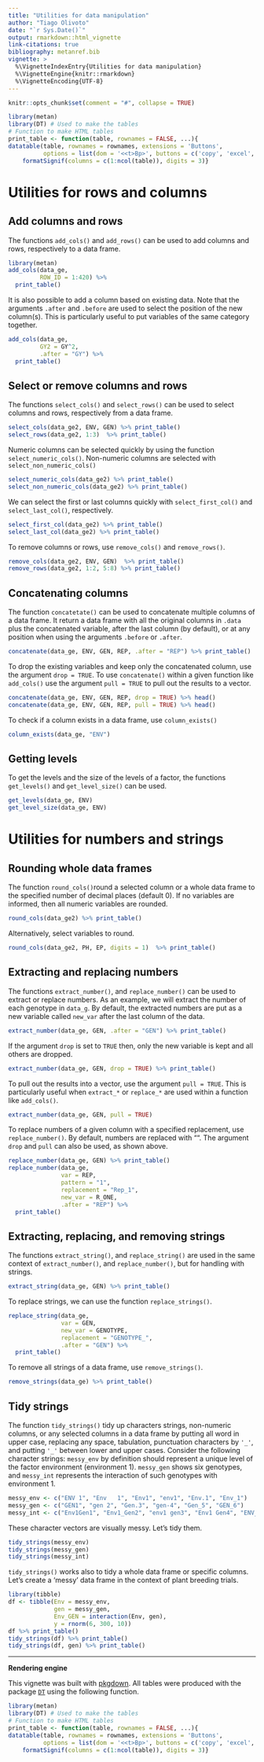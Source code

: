 ```yaml
---
title: "Utilities for data manipulation"
author: "Tiago Olivoto"
date: "`r Sys.Date()`"
output: rmarkdown::html_vignette
link-citations: true
bibliography: metanref.bib 
vignette: >
  %\VignetteIndexEntry{Utilities for data manipulation}
  %\VignetteEngine{knitr::rmarkdown}
  %\VignetteEncoding{UTF-8}
---
```



```r
knitr::opts_chunk$set(comment = "#", collapse = TRUE)
```


```r
library(metan)
library(DT) # Used to make the tables
# Function to make HTML tables
print_table <- function(table, rownames = FALSE, ...){
datatable(table, rownames = rownames, extensions = 'Buttons',
          options = list(dom = '<<t>Bp>', buttons = c('copy', 'excel', 'pdf', 'print')), ...) %>%
    formatSignif(columns = c(1:ncol(table)), digits = 3)}

```


# Utilities for rows and columns
## Add columns and rows
The functions `add_cols()` and `add_rows()` can be used to add columns and rows, respectively to a data frame.

```r
library(metan)
add_cols(data_ge,
         ROW_ID = 1:420) %>% 
  print_table()

```

It is also possible to add a column based on existing data. Note that the arguments `.after` and `.before` are used to select the position of the new column(s). This is particularly useful to put variables of the same category together.

```r
add_cols(data_ge,
         GY2 = GY^2,
         .after = "GY") %>% 
  print_table()
```

## Select or remove columns and rows
The functions `select_cols()` and `select_rows()` can be used to select columns and rows, respectively from a data frame.

```r
select_cols(data_ge2, ENV, GEN) %>% print_table()
select_rows(data_ge2, 1:3)  %>% print_table()
```

Numeric columns can be selected quickly by using the function `select_numeric_cols()`. Non-numeric columns are selected with `select_non_numeric_cols()`

```r
select_numeric_cols(data_ge2) %>% print_table()
select_non_numeric_cols(data_ge2) %>% print_table()
```

We can select the first or last columns quickly with `select_first_col()` and `select_last_col()`, respectively.

```r
select_first_col(data_ge2) %>% print_table()
select_last_col(data_ge2) %>% print_table()
```


To remove columns or rows, use `remove_cols()` and `remove_rows()`.
```r
remove_cols(data_ge2, ENV, GEN)  %>% print_table()
remove_rows(data_ge2, 1:2, 5:8) %>% print_table()
```


## Concatenating columns
The function `concatetate()` can be used to concatenate multiple columns of a data frame. It return a data frame with all the original columns in `.data` plus the concatenated variable, after the last column (by default), or at any position when using the arguments `.before` or `.after`.


```r
concatenate(data_ge, ENV, GEN, REP, .after = "REP") %>% print_table()
```

To drop the existing variables and keep only the concatenated column, use the argument `drop = TRUE`. To use `concatenate()` within a given function like `add_cols()` use the argument `pull = TRUE` to pull out the results to a vector.
```r
concatenate(data_ge, ENV, GEN, REP, drop = TRUE) %>% head()
concatenate(data_ge, ENV, GEN, REP, pull = TRUE) %>% head()
```


To check if a column exists in a data frame, use `column_exists()`

```r
column_exists(data_ge, "ENV")
```

## Getting levels
To get the levels and the size of the levels of a factor, the functions `get_levels()` and `get_level_size()` can be used.

```r
get_levels(data_ge, ENV)
get_level_size(data_ge, ENV)
```


# Utilities for numbers and strings
## Rounding whole data frames
The function `round_cols()`round a selected column or a whole data frame to the specified number of decimal places (default 0). If no variables are informed, then all numeric variables are rounded.

```r
round_cols(data_ge2) %>% print_table()
```

Alternatively, select variables to round.
```r
round_cols(data_ge2, PH, EP, digits = 1)  %>% print_table()
```

## Extracting and replacing numbers

The functions `extract_number()`, and `replace_number()` can be used to extract or replace numbers. As an example, we will extract the number of each genotype in `data_g`. By default, the extracted numbers are put as a new variable called `new_var` after the last column of the data.

```r
extract_number(data_ge, GEN, .after = "GEN") %>% print_table()
```

If the argument `drop` is set to `TRUE` then, only the new variable is kept and all others are dropped.

```r
extract_number(data_ge, GEN, drop = TRUE) %>% print_table()
```

To pull out the results into a vector, use the argument `pull = TRUE`. This is particularly useful when `extract_*` or `replace_*` are used within a function like `add_cols()`.


```r
extract_number(data_ge, GEN, pull = TRUE)
```

To replace numbers of a given column with a specified replacement, use `replace_number()`. By default, numbers are replaced with "". The argument `drop` and `pull` can also be used, as shown above.

```r
replace_number(data_ge, GEN) %>% print_table()
replace_number(data_ge,
               var = REP,
               pattern = "1",
               replacement = "Rep_1",
               new_var = R_ONE,
               .after = "REP") %>% 
  print_table()
```

## Extracting, replacing, and removing strings
The functions `extract_string()`, and `replace_string()` are used in the same context of `extract_number()`, and `replace_number()`, but for handling with strings.

```r
extract_string(data_ge, GEN) %>% print_table()
```

To replace strings, we can use the function `replace_strings()`.
```r
replace_string(data_ge,
               var = GEN,
               new_var = GENOTYPE,
               replacement = "GENOTYPE_",
               .after = "GEN") %>% 
  print_table()
```

To remove all strings of a data frame, use `remove_strings()`.
```r
remove_strings(data_ge) %>% print_table()
```

## Tidy strings
The function `tidy_strings()` tidy up characters strings, non-numeric columns, or any selected columns in a data frame by putting all word in upper case, replacing any space, tabulation, punctuation characters by `'_'`, and putting `'_'` between lower and upper cases. Consider the following character strings: `messy_env` by definition should represent a unique level of the factor environment (environment 1). `messy_gen` shows six genotypes, and `messy_int` represents the interaction of such genotypes with environment 1.

```r
messy_env <- c("ENV 1", "Env   1", "Env1", "env1", "Env.1", "Env_1")
messy_gen <- c("GEN1", "gen 2", "Gen.3", "gen-4", "Gen_5", "GEN_6")
messy_int <- c("Env1Gen1", "Env1_Gen2", "env1 gen3", "Env1 Gen4", "ENV_1GEN5", "ENV1GEN6")

```

These character vectors are visually messy. Let's tidy them.
```r
tidy_strings(messy_env)
tidy_strings(messy_gen)
tidy_strings(messy_int)
```


`tidy_strings()` works also to tidy a whole data frame or specific columns. Let's create a 'messy' data frame in the context of plant breeding trials.

```r
library(tibble)
df <- tibble(Env = messy_env,
             gen = messy_gen,
             Env_GEN = interaction(Env, gen),
             y = rnorm(6, 300, 10))
df %>% print_table()
tidy_strings(df) %>% print_table()
tidy_strings(df, gen) %>% print_table()
```


_______________________________________________________________________________________________
**Rendering engine**

This vignette was built with [pkgdown](https://pkgdown.r-lib.org/). All tables were produced with the package [`DT`](https://rstudio.github.io/DT/) using the following function.

```r
library(metan)
library(DT) # Used to make the tables
# Function to make HTML tables
print_table <- function(table, rownames = FALSE, ...){
datatable(table, rownames = rownames, extensions = 'Buttons',
          options = list(dom = '<<t>Bp>', buttons = c('copy', 'excel', 'pdf', 'print')), ...) %>%
    formatSignif(columns = c(1:ncol(table)), digits = 3)}

```

